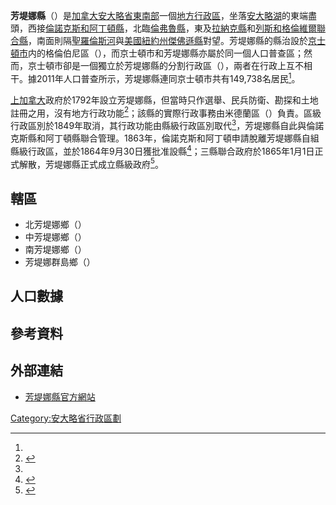 {{noteTA
|T=zh-hans:弗隆特纳克县;zh-hk:芳堤娜縣;zh-mo:芳堤娜縣;zh-tw:芳堤娜縣;
|1=zh-hans:弗隆特纳克;zh-hk:芳堤娜;zh-mo:芳堤娜;zh-tw:芳堤娜;
|2=zh-hans:利兹;zh-hk:列斯;zh-mo:列斯;zh-tw:里茲;
|3=zh-hans:格伦维尔;zh-hk:己連圍;zh-mo:己連圍;zh-tw:格倫維爾;
|4=zh-hans:金斯顿;zh-hk:京士頓;zh-mo:京士頓;zh-tw:京士頓;
}}
{{Infobox settlement
|official_name           = 芳堤娜縣
|native_name             = {{lang|en|Frontenac County}}
|settlement_type         = [[安大略省行政区划|县（上层次）]]
|nickname                =
|motto                   =
|image_skyline           =
|imagesize               =
|image_caption           =
|image_flag              =
|image_seal              =
|image_map               = Map of Ontario FRONTENAC.svg
|mapsize                 = 280px
|map_caption             = 芳堤娜縣在安大略省的位置
|coordinates_display     = inline,title
|coordinates_region      = CA-ON
|subdivision_type        = 國家
|subdivision_type1       = [[加拿大行政區劃|省]]
|subdivision_name        = {{CAN}}
|subdivision_name1       = {{ON}}
|government_type        = 县政府
|leader_title            = 县长
|leader_name             = Ron Higgins
|leader_title1            = 副县长
|leader_name1             = Frances Smith
|established_title       = 成立
|established_date        = 1865年
|area_footnotes          = <ref name="cp2011a"/>
|area_total_km2          =
|area_land_km2           = 3787.79
|area_water_km2          =
|area_water_percent      =
|area_urban_km2          =
|population_as_of        = 2011年
|population_note         =
|population_total        = 149738
|population_footnotes    = <ref name="cp2011a">{{cite web |url=http://www12.statcan.gc.ca/census-recensement/2011/dp-pd/prof/details/page.cfm?Lang=E&Geo1=CD&Code1=3510&Geo2=PR&Code2=35&Data=Count&SearchText=frontenac&SearchType=Begins&SearchPR=35&B1=All&Custom=&TABID=1 |title=Frontenac County census profile |publisher=Statistics Canada |work=Canada 2011 Census |accessdate=2014-03-05 |archive-date=2016-09-14 |archive-url=https://web.archive.org/web/20160914101925/http://www12.statcan.gc.ca/census-recensement/2011/dp-pd/prof/details/page.cfm?Lang=E&Geo1=CD&Code1=3510&Geo2=PR&Code2=35&Data=Count&SearchText=frontenac&SearchType=Begins&SearchPR=35&B1=All&Custom=&TABID=1 |dead-url=no }}</ref>
|population_metro       =
|population_urban       =
|population_density_km2 = 39.5
|timezone               = [[北美东部时区|EST]]
|utc_offset             = −5
|timezone_DST           = [[Eastern_Daylight_Time|EDT]]
|utc_offset_DST         = −4
|latd=44 |latm=40 |latNS=N
|longd=76 |longm=42 |longEW=W
|elevation_m            =
|website                = [http://www.frontenaccounty.ca/ frontenaccounty.ca]
|footnotes              =
}}

'''芳堤娜縣'''（{{lang-en|Frontenac County}}）是[[加拿大|加拿大]][[安大略省|安大略省]][[南安大略|東南部]]一個[[安大略省行政區劃|地方行政區]]，坐落[[安大略湖|安大略湖]]的東端盡頭，西接[[倫諾克斯和阿丁頓縣|倫諾克斯和阿丁頓縣]]，北臨[[倫弗魯縣|倫弗魯縣]]，東及[[拉納克縣|拉納克縣]]和[[利茲和格倫維爾聯合縣|列斯和格倫維爾聯合縣]]，南面則隔[[聖羅倫斯河|聖羅倫斯河]]與[[美國|美國]][[紐約州|紐約州]][[傑弗遜縣_(紐約州)|傑佛遜縣]]對望。芳堤娜縣的縣治設於[[金斯頓_(安大略省)|京士頓市]]内的格倫伯尼區（{{lang|en|Glenburnie}}），而京士頓市和芳堤娜縣亦屬於同一個人口普查區；然而，京士頓市卻是一個獨立於芳堤娜縣的分割行政區（{{lang|en|separated municipality}}），兩者在行政上互不相干。據2011年人口普查所示，芳堤娜縣連同京士頓市共有149,738名居民<ref name="cp2011a"/>。

[[上加拿大|上加拿大]]政府於1792年設立芳堤娜縣，但當時只作選舉、民兵防衛、勘探和土地註冊之用，沒有地方行政功能<ref name="MoGS">{{cite web |url=http://www.archives.gov.on.ca/en/maps/ontario-districts.aspx |title=The Changing Shape of Ontario: Early Districts and Counties 1788-1899 |work=安大略省政府 |accessdate=2014-03-01 |date=2011-12-28 |archive-date=2014-03-05 |archive-url=https://web.archive.org/web/20140305172430/http://www.archives.gov.on.ca/en/maps/ontario-districts.aspx |dead-url=yes }}</ref>；該縣的實際行政事務由米德蘭區（{{lang|en|District of Midland}}）負責。區級行政區別於1849年取消，其行政功能由縣級行政區別取代<ref name="MoGS"/>，芳堤娜縣自此與倫諾克斯縣和阿丁頓縣聯合管理。1863年，倫諾克斯和阿丁頓申請脫離芳堤娜縣自組縣級行政區，並於1864年9月30日獲批准設縣<ref>{{cite web |url=http://www.lennox-addington.on.ca/l-and-a-150.html |title=Lennox and Addington 150 |work=倫諾克斯和阿丁頓縣政府 |accessdate=2014-03-01 |date=2014 |deadurl=yes |archiveurl=https://web.archive.org/web/20140305185615/http://www.lennox-addington.on.ca/l-and-a-150.html |archivedate=2014-03-05 }}</ref>；三縣聯合政府於1865年1月1日正式解散，芳堤娜縣正式成立縣級政府<ref>{{cite web |url=http://www.frontenaccounty.ca/en/corporate/informationhistory.asp |title=Information & History |work=芳堤娜縣政府 |accessdate=2014-03-05 |archive-date=2018-04-13 |archive-url=https://web.archive.org/web/20180413211101/http://www.frontenaccounty.ca/en/corporate/informationhistory.asp |dead-url=no }}</ref>。

==轄區==
*北芳堤娜鄉（{{lang|en|Township of North Frontenac}}） 
*中芳堤娜鄉（{{lang|en|Township of Central Frontenac}}） 
*南芳堤娜鄉（{{lang|en|Township of South Frontenac}}） 
*芳堤娜群島鄉（{{lang|en|Township of Frontenac Islands}}） 

==人口數據==
{{Canada census
 |location=芳堤娜縣
 |notes=連同京士頓市分割行政區
 |2011_population=149,738 | 2011_pop_delta=4.1 | 2011_land_area=3787.79 | 2011_pop_density=39.5
 |2011_median_age= | 2011_median_age_m= | 2011_median_age_f=
 |2011_total_pvt_dwell=74,074 | 2011_mean_hh_income= | 2011_access_date=2012-03-21

 |2006_population=143,865 | 2006_pop_delta=3.8 | 2006_land_area=3672.49 | 2006_pop_density=39.2
 |2006_median_age=40.8 | 2006_median_age_m=39.5 | 2006_median_age_f=42.0
 |2006_total_pvt_dwell=70,539 | 2006_mean_hh_income= | 2006_access_date=2012-03-21

 |2001_population=138,606 | 2001_pop_delta=1.6 | 2001_land_area=3672.77 | 2001_pop_density=37.7
 |2001_median_age=38.3 | 2001_median_age_m=37.1 | 2001_median_age_f=39.5
 |2001_total_pvt_dwell=66,606 | 2001_mean_hh_income= | 2001_access_date=2012-03-21
}}

==參考資料==
{{reflist}}

==外部連結==
{{Commons category|Frontenac County, Ontario|芳堤娜縣}}
* {{en}}[http://www.frontenaccounty.ca/ 芳堤娜縣官方網站] {{Wayback|url=http://www.frontenaccounty.ca/ |date=20150208164551 }}

[[Category:安大略省行政區劃|Category:安大略省行政區劃]]